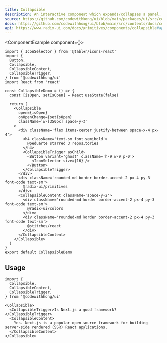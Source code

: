 ```yaml
---
title: Collapsible
description: An interactive component which expands/collapses a panel.
source: https://github.com/codewithhong/ui/blob/main/packages/ui/src/collapsible.tsx
docs: https://github.com/codewithhong/ui/blob/main/src/contents/docs/components/collapsible.mdx
api: https://www.radix-ui.com/docs/primitives/components/collapsible#api-reference
---
```


<ComponentExample component={<CollapsibleDemo />}>
  ```tsx
  import { IconSelector } from '@tabler/icons-react'
  import {
    Button,
    Collapsible,
    CollapsibleContent,
    CollapsibleTrigger,
  } from '@codewithhong/ui'
  import React from 'react'

  const CollapsibleDemo = () => {
    const [isOpen, setIsOpen] = React.useState(false)

    return (
      <Collapsible
        open={isOpen}
        onOpenChange={setIsOpen}
        className='w-[350px] space-y-2'
      >
        <div className='flex items-center justify-between space-x-4 px-4'>
          <h4 className='text-sm font-semibold'>
            @peduarte starred 3 repositories
          </h4>
          <CollapsibleTrigger asChild>
            <Button variant='ghost' className='h-9 w-9 p-0'>
              <IconSelector size={16} />
            </Button>
          </CollapsibleTrigger>
        </div>
        <div className='rounded-md border border-accent-2 px-4 py-3 font-code text-sm'>
          @radix-ui/primitives
        </div>
        <CollapsibleContent className='space-y-2'>
          <div className='rounded-md border border-accent-2 px-4 py-3 font-code text-sm'>
            @radix-ui/colors
          </div>
          <div className='rounded-md border border-accent-2 px-4 py-3 font-code text-sm'>
            @stitches/react
          </div>
        </CollapsibleContent>
      </Collapsible>
    )
  }
  export default CollapsibleDemo
  ```
</ComponentExample>

## Usage

```tsx
import {
  Collapsible,
  CollapsibleContent,
  CollapsibleTrigger,
} from '@codewithhong/ui'
```

```tsx
<Collapsible>
  <CollapsibleTrigger>Is Next.js a good framework?</CollapsibleTrigger>
  <CollapsibleContent>
    Yes. Next.js is a popular open-source framework for building server-side rendered (SSR) React applications.
  </CollapsibleContent>
</Collapsible>
```
